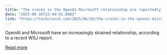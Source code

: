 ```yaml
---
title: "The cracks in the OpenAI-Microsoft relationship are reportedly widening"
date: "2025-06-16T22:40:51.000Z"
link: "https://techcrunch.com/2025/06/16/the-cracks-in-the-openai-microsoft-relationship-are-reportedly-widening/"
---
```


OpenAI and Microsoft have an increasingly strained relationship, according to a recent WSJ report. 

[Read more](https://techcrunch.com/2025/06/16/the-cracks-in-the-openai-microsoft-relationship-are-reportedly-widening/)
